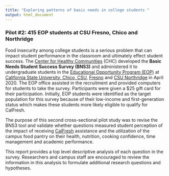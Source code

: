 ```yaml
---
title: "Exploring patterns of basic needs in college students "
output: html_document
---
```


### Pilot #2: 415 EOP students at CSU Fresno, Chico and Northridge

Food insecurity among college students is a serious problem that can impact student performance in the classroom and ultimately effect student success. The [Center for Healthy Communities](https://www.csuchico.edu/chc/) (CHC) developed the **Basic Needs Student Success Survey (BNS3)** and administered it to undergraduate students in the [Educational Opportunity Program (EOP)](https://www2.calstate.edu/attend/student-services/eop) at [California State University, Chico, CSU](https://www.csuchico.edu/eop/), [Fresno](https://www.fresnostate.edu/studentaffairs/eop/abouteop.html) and [CSU Northridge](https://www.csun.edu/csun-eop) in April 2020. The EOP office assisted in the recruitment and provided computers for students to take the survey. Participants were given a \$25 gift card for their participation. Initially, EOP students were identified as the target population for this survey because of their low-income and first-generation status which makes these students more likely eligible to qualify for CalFresh.

The purpose of this second cross-sectional pilot study was to revise the BNS3 tool and validate whether questions measured student perception of the impact of receiving [CalFresh](https://www.csuchico.edu/calfresh/index.shtml) assistance and the utilization of the campus food pantry on their health, nutrition, cooking confidence, time management and academic performance.

This report provides a top level descriptive analysis of each question in the survey. Researchers and campus staff are encouraged to review the information in this analysis to formulate additional research questions and hypotheses.
